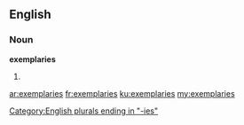 ==English==

===Noun===
'''exemplaries'''

# {{context|obsolete}} {{plural of|exemplary}}

[[Category:English plurals ending in "-ies"]]

[[ar:exemplaries]]
[[fr:exemplaries]]
[[ku:exemplaries]]
[[my:exemplaries]]